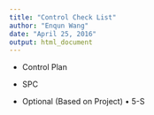 ```yaml
---
title: "Control Check List"
author: "Enqun Wang"
date: "April 25, 2016"
output: html_document
---
```


- Control Plan

- SPC

- Optional (Based on Project)
• 5-S